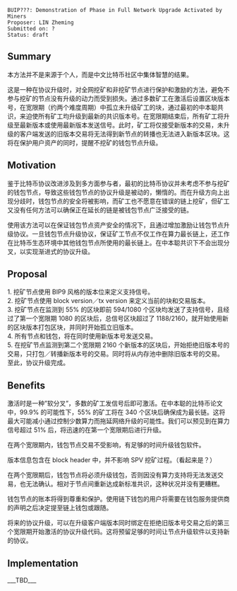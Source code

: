 <pre>
BUIP???: Demonstration of Phase in Full Network Upgrade Activated by Miners
Proposer: LIN Zheming
Submitted on: ?
Status: draft
</pre>

==Summary==

本方法并不是来源于个人，而是中文比特币社区中集体智慧的结果。

这是一种在协议升级时，对全网挖矿和非挖矿节点进行保护和激励的方法，避免不参与挖矿的节点没有升级的动力而受到损失。通过多数矿工在激活后设置区块版本号，在宽限期（约两个难度周期）中孤立未升级矿工的块，通过最初的中本聪共识，来迫使所有矿工均升级到最新的共识版本号。在宽限期结束后，所有矿工将升级至最新版本或使用最新版本发送信号。此时，矿工将仅接受新版本的交易，未升级的客户端发送的旧版本交易将无法得到新节点的转播也无法进入新版本区块。这将在保护用户资产的同时，提醒不挖矿的钱包节点升级。

==Motivation==

鉴于比特币协议改进涉及到多方面参与者，最初的比特币协议并未考虑不参与挖矿的钱包节点，导致这些钱包节点的协议升级是被动的，懒惰的。而在升级方向上出现分歧时，钱包节点的安全将被影响，而矿工也不愿意在错误的链上挖矿，但矿工又没有任何方法可以确保正在延长的链是被钱包节点广泛接受的链。

使用该方法可以在保证钱包节点资产安全的情况下，且通过增加激励让钱包节点升级协议。一旦钱包节点升级协议，保证矿工节点不仅工作在算力最长链上，还工作在比特币生态环境中其他钱包节点所使用的最长链上。在中本聪共识下不会出现分叉，以实现渐进式的协议升级。

==Proposal==

1. 挖矿节点使用 BIP9 风格的版本位来定义支持信号。<br>
2. 挖矿节点使用 block version／tx version 来定义当前的块和交易版本。<br>
3. 挖矿节点在监测到 55% 的区块即前 594/1080 个区块均发送了支持信号，且经过了第一个宽限期 1080 的区块后，总信号区块超过了 1188/2160，就开始使用新的区块版本打包区块，并同时开始孤立旧版本。<br>
4. 所有节点和钱包，将在同时使用新版本号发送交易。<br>
5. 在挖矿节点监测到第二个宽限期 2160 个新版本的区块后，开始拒绝旧版本号的交易，只打包／转播新版本号的交易。同时将从内存池中删除旧版本号的交易。<br>

至此，协议升级完成。

==Benefits==

激活时是一种”软分叉”，多数的矿工发信号后即可激活。在中本聪的比特币论文中，99.9% 的可能性下，55% 的矿工将在 340 个区块后确保成为最长链。这将最大可能减小通过控制少数算力而拖延网络升级的可能性。我们可以预见到在算力信号超过 51% 后，将迅速的在第一个宽限期后进行升级。

在两个宽限期内，钱包节点交易不受影响，有足够的时间升级钱包软件。

版本信息包含在 block header 中，并不影响 SPV 挖矿过程。（看起来是？）

在两个宽限期后，钱包节点将必须升级钱包，否则因没有算力支持将无法发送交易，也无法确认。相对于节点间重新达成新标准共识，这种状况并没有更糟糕。

钱包节点的账本将得到尊重和保护。使用链下钱包的用户将需要在钱包服务提供商的声明之后决定提至链上钱包或跟随。

将来的协议升级，可以在升级客户端版本同时绑定在拒绝旧版本号交易之后的第三个宽限期开始激活的协议升级代码。这将预留足够的时间让节点升级软件以支持新的协议。

==Implementation==
___TBD___
